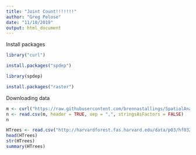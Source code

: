 ```yaml
---
title: "Joint Count!!!!!!!"
author: "Greg Pelose"
date: "11/10/2019"
output: html_document
---
```


Install packages
```r
library("curl")
```
```r
install.packages("spdep")
```
```r
library(spdep)
```
```r
install.packages("raster")
```


Downloading data
```r
m <- curl("https://raw.githubusercontent.com/brennastallings/SpatialAnalysisModule/master/Example_Data_Clumped")
n <- read.csv(m, header = TRUE, sep = ",", stringsAsFactors = FALSE)
n
```

```r
HTrees <- read.csv("http://harvardforest.fas.harvard.edu/data/p03/hf032/hf032-01-tree.csv")
head(HTrees)
str(HTrees)
summary(HTrees)
```

